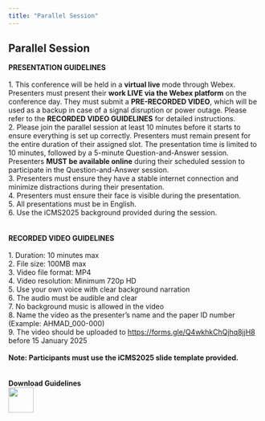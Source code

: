 ```yaml
---
title: "Parallel Session"
---
```


## Parallel Session\

**PRESENTATION GUIDELINES**\
\
1. This conference will be held in a **virtual live** mode through Webex. Presenters must present their **work LIVE via the Webex platform** on the conference day. They must submit a **PRE-RECORDED VIDEO**, which will be used as a backup in case of a signal disruption or power outage. Please refer to the **RECORDED VIDEO GUIDELINES** for detailed instructions.\
2. Please join the parallel session at least 10 minutes before it starts to ensure everything is set up correctly. Presenters must remain present for the entire duration of their assigned slot. The presentation time is limited to 10 minutes, followed by a 5-minute Question-and-Answer session. Presenters **MUST be available online** during their scheduled session to participate in the Question-and-Answer session.\
3. Presenters must ensure they have a stable internet connection and minimize distractions during their presentation.\
4. Presenters must ensure their face is visible during the presentation.\
5. All presentations must be in English.\
6. Use the iCMS2025 background provided during the session.\
\
\
**RECORDED VIDEO GUIDELINES**\
\
1. Duration: 10 minutes max\
2. File size: 100MB max\
3. Video file format: MP4\
4. Video resolution: Minimum 720p HD\
5. Use your own voice with clear background narration\
6. The audio must be audible and clear\
7. No background music is allowed in the video\
8. Name the video as the presenter’s name and the paper ID number (Example: AHMAD_000-000)\
9. The video should be uploaded to [https://forms.gle/Q4wkhkChQjhq8jjH8](https://forms.gle/Q4wkhkChQjhq8jjH8) before 15 January 2025\
\
**Note: Participants must use the iCMS2025 slide template provided.**\
\
\
**Download Guidelines**\
[![](images/word.png){width=50px}](files/PRESENTATION_GUIDELINES_ICMS2025_latest.docx){target="_blank"}\
